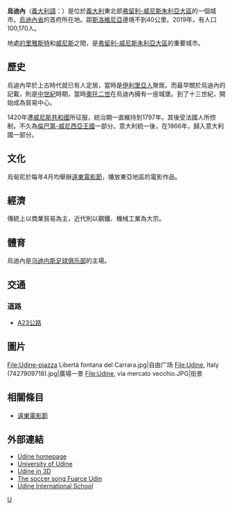 {{noteTA
|T=zh-cn:乌迪内; zh-tw:烏迪內; zh-hk:烏甸尼;
|1=zh-cn:乌迪内; zh-tw:烏迪內; zh-hk:烏甸尼;
}}

{{Infobox Italian comune 
| img_coa           = Udine-Stemma.png
| official_name     = <br/>Comune di Udine
| image_skyline     = Udine south west.jpg
| imagesize         =
| image_alt         =
| image_caption     = 市內全景
| image_shield      = Udine flag.svg
| latd  = 46 |latm  = 04 |lats  =  |latNS  = N
| longd = 13 |longm = 14 |longs =   |longEW = E
| name              = 烏迪內
| region            = [[弗留利-威尼斯朱利亞|弗留利-威尼斯朱利亞]] 
| province          = [[烏迪內省|烏迪內省]] 
| elevation_m       = 113
| area_total_km2    = 56
| population_as_of  = 2019年
| population_total  = {{decrease}}100,170
| population_density_km2 = 1800
| timezone          = [[欧洲中部时间|CET]]、[[UTC|UTC]]+1 
| coordinates       = {{coord|46|07|N|13|23|E}}
| telephone         = 0432
| postalcode        = 33100
| gentilic          = 
| website           = [http://www.comune.udine.it/] 
|}}
'''烏迪內'''（[[義大利語|義大利語]]：'''{{lang|it|Udine}}'''）是位於[[義大利|義大利]]東北部[[弗留利-威尼斯朱利亞大區|弗留利-威尼斯朱利亞大區]]的一個城市。[[烏迪內省|烏迪內省]]的首府所在地。距[[斯洛維尼亞|斯洛維尼亞]]邊境不到40公里。2019年，有人口100,170人。

地處[[的里雅斯特|的里雅斯特]]和[[威尼斯|威尼斯]]之間，是[[弗留利-威尼斯朱利亞大區|弗留利-威尼斯朱利亞大區]]的重要城市。

==歷史==
烏迪內早於上古時代就已有人定居，當時是[[伊利里亞人|伊利里亞人]]聚居。而最早關於烏迪內的記載，則是[[中世紀|中世紀]]時期，當時[[奧托二世_(神聖羅馬帝國)|奧托二世]]在烏迪內擁有一座城堡。到了十三世紀，開始成為貿易中心。

1420年遭[[威尼斯共和國|威尼斯共和國]]所征服，統治期一直維持到1797年。其後受法國人所控制，不久為[[倫巴第-威尼西亞王國|倫巴第-威尼西亞王國]]一部分。意大利統一後，在1866年，歸入意大利國一部分。

==文化==
烏甸尼於每年4月均舉辦[[遠東電影節|遠東電影節]]，播放東亞地區的電影作品。

==經濟==
傳統上以商業貿易為主，近代則以鋼鐵、機械工業為大宗。

==體育==
烏迪內是[[乌迪内斯足球俱乐部|乌迪内斯足球俱乐部]]的主場。

==交通==
===道路===
*[[A23高速公路_(義大利)|A23公路]]

==圖片==
<gallery>
File:Udine-piazza Libertà fontana del Carrara.jpg|自由广场
File:Udine, Italy (7427909718).jpg|廣場一景
File:Udine, via mercato vecchio.JPG|街景
</gallery>

==相關條目==
* [[遠東電影節|遠東電影節]]

== 外部連結 ==
{{Commons}}
* [http://www.comune.udine.it Udine homepage] {{Wayback|url=http://www.comune.udine.it/ |date=20101208163755 }}
* [http://www.uniud.it University of Udine]
* [https://web.archive.org/web/20180923235213/http://udine3d.uniud.it/ Udine in 3D]
* [https://web.archive.org/web/20080203204252/http://www.sommarti.com/udinese.html The soccer song Fuarce Udin]
* [http://www.udineis.org Udine International School] {{Wayback|url=http://www.udineis.org/ |date=20190124124706 }}

{{烏迪內省市鎮}}

{{Authority control}}
{{DEFAULTSORT:Udine}}
[[Category:乌迪内省市镇|U]]